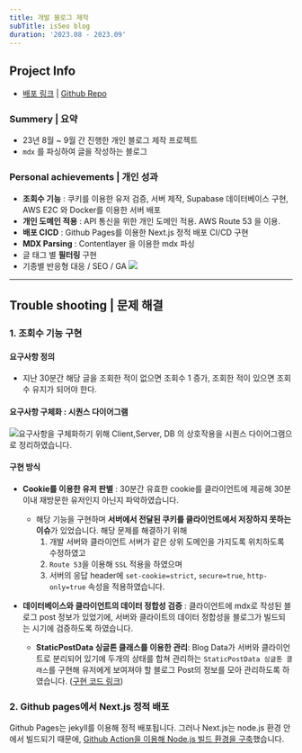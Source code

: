 ```yaml
---
title: 개발 블로그 제작
subTitle: isSeo blog
duration: '2023.08 - 2023.09'
---
```



<ProjectMainImage contents={contents} />

## Project Info

- [배포 링크](https://blog.seo0h.me/ 'preview') | [Github Repo](https://github.com/Seo0H/seo0h.github.io 'preview')

### Summery | 요약

- 23년 8월 ~ 9월 간 진행한 개인 블로그 제작 프로젝트
- `mdx` 를 파싱하여 글을 작성하는 블로그

### Personal achievements | 개인 성과

- **조회수 기능** : 쿠키를 이용한 유저 검증, 서버 제작, Supabase 데이터베이스 구현, AWS E2C 와 Docker를 이용한 서버 배포
- **개인 도메인 적용** : API 통신을 위한 개인 도메인 적용. AWS Route 53 을 이용.
- **배포 CICD** : Github Pages를 이용한 Next.js 정적 배포 CI/CD 구현
- **MDX Parsing** : Contentlayer 을 이용한 mdx 파싱
- 글 태그 별 **필터링** 구현
- 기종별 반응형 대응 / SEO / GA
  <img src='/posts/blog/seo.png' className='print:hidden' />

---

## Trouble shooting | 문제 해결

### 1. 조회수 기능 구현

#### 요구사항 정의

- 지난 30분간 해당 글을 조회한 적이 없으면 조회수 1 증가, 조회한 적이 있으면 조회수 유지가 되어야 한다.

#### 요구사항 구체화 : 시퀀스 다이어그램

![요구사항을 구체화하기 위해 `Client`,`Server`, `DB` 의 상호작용을 시퀀스 다이어그램으로
  정리하였습니다.](/posts/blog/view_increment_design.png)

#### 구현 방식

- **Cookie를 이용한 유저 판별** : 30분간 유효한 cookie를 클라이언트에 제공해 30분 이내 재방문한 유저인지 아닌지 파악하였습니다.

  - 해당 기능을 구현하며 **서버에서 전달된 쿠키를 클라이언트에서 저장하지 못하는 이슈**가 있었습니다. 해당 문제를 해결하기 위해
    1.  개발 서버와 클라이언트 서버가 같은 상위 도메인을 가지도록 위치하도록 수정하였고
    2.  `Route 53`을 이용해 `SSL` 적용을 하였으며
    3.  서버의 응답 header에 `set-cookie=strict`, `secure=true`, `http-only=true` 속성을 적용하였습니다.

- **데이터베이스와 클라이언트의 데이터 정합성 검증** : 클라이언트에 mdx로 작성된 블로그 post 정보가 있었기에, 서버와 클라이트의 데이터 정합성을 블로그가 빌드되는 시기에 검증하도록 하였습니다.
  - **StaticPostData 싱글톤 클래스를 이용한 관리**: Blog Data가 서버와 클라이언트로 분리되어 있기에 두개의 상태를 합쳐 관리하는 `StaticPostData 싱글톤 클래스`를 구현해 유저에게 보여져야 할 블로그 Post의 정보를 모아 관리하도록 하였습니다. ([구현 코드 링크](https://github.com/Seo0H/seo0h.github.io/blob/027e730aa972a65287b172a4deb08aa4b8b73dea/src/constants/blogDataset/blogDataset.ts#L15))

### 2. Github pages에서 Next.js 정적 배포

Github Pages는 jekyll를 이용해 정적 배포됩니다. 그러나 Next.js는 node.js 환경 안에서 빌드되기 때문에, [Github Action을 이용해 Node.js 빌드 환경을 구축](https://github.com/Seo0H/seo0h.github.io/blob/main/.github/workflows/node.js.yml)했습니다.
